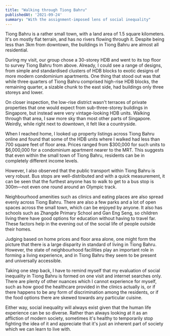 ```yaml
---
title: "Walking through Tiong Bahru"
publishedAt: '2021-09-24'
summary: "With the assignment-imposed lens of social inequality"
---
```


Tiong Bahru is a rather small town, with a land area of 1.5 square kilometers. It's on mostly flat terrain, and has no rivers flowing through it. Despite being less than 3km from downtown, the buildings in Tiong Bahru are almost all residential.

During my visit, our group chose a 30-storey HDB and went to its top floor to survey Tiong Bahru from above. Already, I could see a range of designs, from simple and standardised clusters of HDB blocks to exotic designs of more modern condominium apartments. One thing that stood out was that while three quarters of Tiong Bahru comprised high-rise HDB blocks, the remaining quarter, a sizable chunk to the east side, had buildings only three storeys and lower.

On closer inspection, the low-rise district wasn't terraces of private properties that one would expect from sub-three-storey buildings in Singapore, but instead were very vintage-looking HDB units. Walking through that area, I saw more sky than most other parts of Singapore. Weirdly, while right next to downtown, it felt like a countryside.

When I reached home, I looked up property listings across Tiong Bahru online and found that some of the HDB units where I walked had less than 700 square feet of floor area. Prices ranged from $300,000 for such units to $6,000,000 for a condominium apartment nearer to the MRT. This suggests that even within the small town of Tiong Bahru, residents can be in completely different income levels.

However, I also observed that the public transport within Tiong Bahru is very robust. Bus stops are well-distributed and with a quick measurement, it can be seen that the furthest anyone has to walk to get to a bus stop is 300m—not even one round around an Olympic track.

Neighbourhood amenities such as clinics and eating places are also spread evenly across Tiong Bahru. There are also a few parks and a lot of open spaces across the small town, which can be enjoyed by anyone. It also has schools such as Zhangde Primary School and Gan Eng Seng, so children living there have good options for education without having to travel far. These factors help in the evening out of the social life of people outside their homes.

Judging based on home prices and floor area alone, one might form the picture that there is a large disparity in standard of living in Tiong Bahru. However, the state of neighbourhood facilities play an important role in forming a living experience, and in Tiong Bahru they seem to be present and universally accessible.

Taking one step back, I have to remind myself that my evaluation of social inequality in Tiong Bahru is formed on one visit and internet searches only. There are plenty of other nuances which I cannot experience for myself, such as how good the healthcare provided in the clinics actually is, or if there happens to be any form of discrimination among the residents, or if the food options there are skewed towards any particular cuisine.

Either way, social inequality will always exist given that the human life experience can be so diverse. Rather than always looking at it as an affliction of modern society, sometimes it's healthy to temporarily stop fighting the idea of it and appreciate that it's just an inherent part of society which we can learn to live with.

